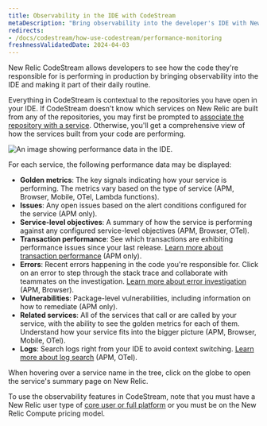 ```yaml
---
title: Observability in the IDE with CodeStream
metaDescription: "Bring observability into the developer's IDE with New Relic CodeStream."
redirects:
- /docs/codestream/how-use-codestream/performance-monitoring
freshnessValidatedDate: 2024-04-03
---
```



New Relic CodeStream allows developers to see how the code they're responsible for is performing in production by bringing observability into the IDE and making it part of their daily routine. 

Everything in CodeStream is contextual to the repositories you have open in your IDE. If CodeStream doesn't know which services on New Relic are built from any of the repositories, you may first be prompted to [associate the repository with a service](/docs/codestream/observability/repo-association). Otherwise, you'll get a comprehensive view of how the services built from your code are performing.

<img
  title="Performance data for your services"
  alt="An image showing performance data in the IDE."
  src={codestreamO11y}
/>

For each service, the following performance data may be displayed:

* <DoNotTranslate>**Golden metrics**</DoNotTranslate>: The key signals indicating how your service is performing. The metrics vary based on the type of service (APM, Browser, Mobile, OTel, Lambda functions).
* <DoNotTranslate>**Issues**</DoNotTranslate>: Any open issues based on the alert conditions configured for the service (APM only). 
* <DoNotTranslate>**Service-level objectives**</DoNotTranslate>: A summary of how the service is performing against any configured service-level objectives (APM, Browser, OTel).
* <DoNotTranslate>**Transaction performance**</DoNotTranslate>: See which transactions are exhibiting performance issues since your last release. [Learn more about transaction performance](/docs/codestream/observability/transactions) (APM only).
* <DoNotTranslate>**Errors**</DoNotTranslate>: Recent errors happening in the code you're responsible for. Click on an error to step through the stack trace and collaborate with teammates on the investigation. [Learn more about error investigation](/docs/codestream/observability/error-investigation) (APM, Browser).
* <DoNotTranslate>**Vulnerabilities**</DoNotTranslate>: Package-level vulnerabilities, including information on how to remediate (APM only).
* <DoNotTranslate>**Related services**</DoNotTranslate>: All of the services that call or are called by your service, with the ability to see the golden metrics for each of them. Understand how your service fits into the bigger picture (APM, Browser, Mobile, OTel).
* <DoNotTranslate>**Logs**</DoNotTranslate>: Search logs right from your IDE to avoid context switching. [Learn more about log search](/docs/codestream/observability/log-search) (APM, OTel).

When hovering over a service name in the tree, click on the globe to open the service's summary page on New Relic.

To use the observability features in CodeStream, note that you must have a New Relic user type of [core user or full platform](/docs/accounts/accounts-billing/new-relic-one-user-management/user-type/#user-type-capabilities) or you must be on the New Relic Compute pricing model.